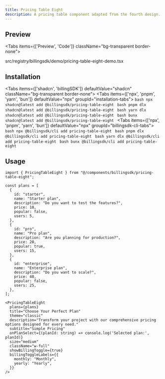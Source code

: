 ```yaml
---
title: Pricing Table Eight
description: A pricing table component adapted from the fourth design.
---
```


## Preview

<Tabs items={['Preview', 'Code']} className="bg-transparent border-none">
  <Tab value="Preview" className="border-none bg-transparent p-0 mt-3">
    <PreviewComponents>
      <PricingTableEightDemo />
    </PreviewComponents>
  </Tab>

  <Tab value="Code" className="mt-3">
    <include cwd lang="tsx" meta='title="src/registry/billingsdk/demo/pricing-table-eight-demo.tsx"'>src/registry/billingsdk/demo/pricing-table-eight-demo.tsx</include>
  </Tab>

</Tabs>

## Installation

<Tabs items={['shadcn', 'billingSDK']} defaultValue="shadcn" className="bg-transparent border-none">
  <Tab value="shadcn" className="border-none bg-transparent p-0 mt-3">
    <Tabs items={['npx', 'pnpm', 'yarn', 'bun']} defaultValue="npx" groupId="installation-tabs">
      <Tab value="npx">
        ```bash
        npx shadcn@latest add @billingsdk/pricing-table-eight
        ```
      </Tab>
      <Tab value="pnpm">
        ```bash
        pnpm dlx shadcn@latest add @billingsdk/pricing-table-eight
        ```
      </Tab>
      <Tab value="yarn">
        ```bash
        yarn dlx shadcn@latest add @billingsdk/pricing-table-eight
        ```
      </Tab>
      <Tab value="bun">
        ```bash
        bunx shadcn@latest add @billingsdk/pricing-table-eight
        ```
      </Tab>
    </Tabs>
  </Tab>
  <Tab value="billingSDK" className="border-none bg-transparent p-0 mt-3">
    <Tabs items={['npx', 'pnpm', 'yarn', 'bun']} defaultValue="npx" groupId="billingsdk-cli-tabs">
      <Tab value="npx">
        ```bash
        npx @billingsdk/cli add pricing-table-eight
        ```
      </Tab>
      <Tab value="pnpm">
        ```bash
        pnpm dlx @billingsdk/cli add pricing-table-eight
        ```
      </Tab>
      <Tab value="yarn">
        ```bash
        yarn dlx @billingsdk/cli add pricing-table-eight
        ```
      </Tab>
      <Tab value="bun">
        ```bash
        bunx @billingsdk/cli add pricing-table-eight
        ```
      </Tab>
    </Tabs>
  </Tab>
</Tabs>

## Usage

```tsx
import { PricingTableEight } from "@/components/billingsdk/pricing-table-eight";

const plans = [
  {
    id: "starter",
    name: "Starter plan",
    description: "Do you want to test the features?",
    price: 10,
    popular: false,
    users: 5,
  },
  {
    id: "pro",
    name: "Pro plan",
    description: "Are you planning for production?",
    price: 20,
    popular: true,
    users: 15,
  },
  {
    id: "enterprise",
    name: "Enterprise plan",
    description: "Do you want to scale?",
    price: 40,
    popular: false,
    users: 25,
  },
];

<PricingTableEight
  plans={plans}
  title="Choose Your Perfect Plan"
  theme="classic"
  description="Transform your project with our comprehensive pricing options designed for every need."
  subtitle="Simple Pricing"
  onPlanSelect={(planId: string) => console.log('Selected plan:', planId)}
  size="medium"
  className="w-full"
  showBillingToggle={true}
  billingToggleLabels={{
    monthly: "Monthly",
    yearly: "Yearly",
  }}
/>
```
